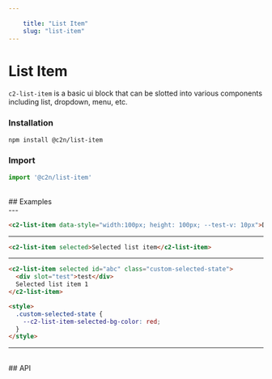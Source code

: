 ```yaml
---
    
    title: "List Item"
    slug: "list-item"
---
```




# List Item

`c2-list-item` is a basic ui block that can be slotted into various components including list, dropdown, menu, etc.

### Installation

```bash tag=CodeBlock
npm install @c2n/list-item
```

### Import

```typescript tag=CodeBlock
import '@c2n/list-item'
```

<br />
## Examples
<br />
---

```html tag=MdxCodeBlock,compack=true
<c2-list-item data-style="width:100px; height: 100px; --test-v: 10px">Default list item</c2-list-item>
```

---

```html tag=MdxCodeBlock,compack=true
<c2-list-item selected>Selected list item</c2-list-item>
```

---

```html tag=MdxCodeBlock,compack=true
<c2-list-item selected id="abc" class="custom-selected-state">
  <div slot="test">test</div>
  Selected list item 1
</c2-list-item>

<style>
  .custom-selected-state {
    --c2-list-item-selected-bg-color: red;
  }
</style>
```

---

<br />
## API

<ApiTable componentTag="c2-list-item"></ApiTable>
